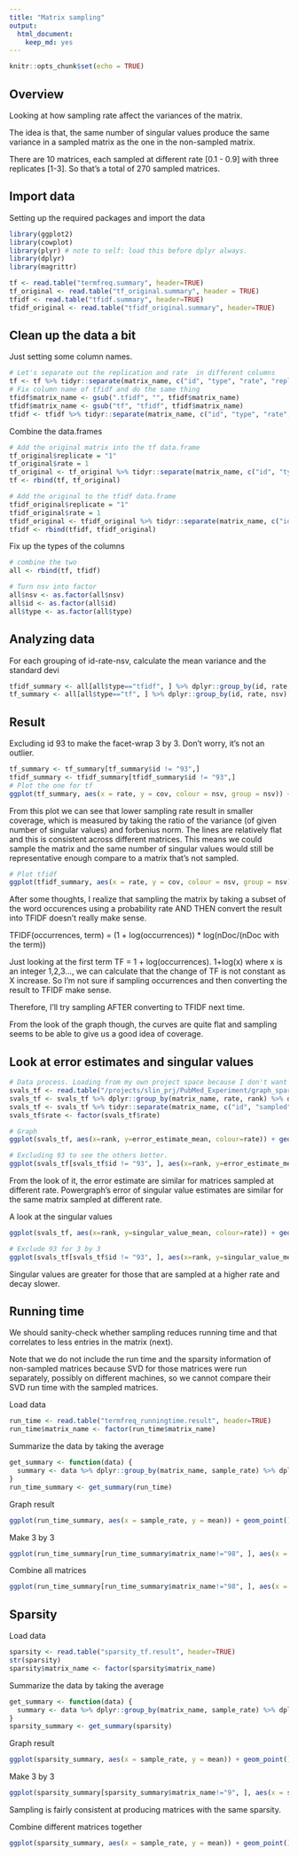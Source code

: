 ```yaml
---
title: "Matrix sampling"
output: 
  html_document:
    keep_md: yes
---
```


```r
knitr::opts_chunk$set(echo = TRUE)
```

## Overview 
Looking at how sampling rate affect the variances of the matrix. 

The idea is that, the same number of singular values produce the same variance in a sampled matrix as the one in the non-sampled matrix. 

There are 10 matrices, each sampled at different rate [0.1 - 0.9] with three replicates [1-3]. So that's a total of 270 sampled matrices. 

## Import data 
Setting up the required packages and import the data 
```r

library(ggplot2)
library(cowplot)
library(plyr) # note to self: load this before dplyr always. 
library(dplyr)
library(magrittr)
```

``` r
tf <- read.table("termfreq.summary", header=TRUE)
tf_original <- read.table("tf_original.summary", header = TRUE) 
tfidf <- read.table("tfidf.summary", header=TRUE)
tfidf_original <- read.table("tfidf_original.summary", header=TRUE)
```

## Clean up the data a bit

Just setting some column names.
```r
# Let's separate out the replication and rate  in different columns 
tf <- tf %>% tidyr::separate(matrix_name, c("id", "type", "rate", "replicate"), sep = "_") %>% readr::type_convert()
# Fix column name of tfidf and do the same thing 
tfidf$matrix_name <- gsub(".tfidf", "", tfidf$matrix_name)
tfidf$matrix_name <- gsub("tf", "tfidf", tfidf$matrix_name)
tfidf <- tfidf %>% tidyr::separate(matrix_name, c("id", "type", "rate", "replicate"), sep = "_") %>% readr::type_convert()
```

Combine the data.frames 
```r
# Add the original matrix into the tf data.frame 
tf_original$replicate = "1"
tf_original$rate = 1
tf_original <- tf_original %>% tidyr::separate(matrix_name, c("id", "type"), sep = "[.]")
tf <- rbind(tf, tf_original)

# Add the original to the tfidf data.frame 
tfidf_original$replicate = "1"
tfidf_original$rate = 1
tfidf_original <- tfidf_original %>% tidyr::separate(matrix_name, c("id", "type"), sep = "[.]")
tfidf <- rbind(tfidf, tfidf_original)

```
Fix up the types of the columns 
```r
# combine the two
all <- rbind(tf, tfidf)

# Turn nsv into factor 
all$nsv <- as.factor(all$nsv)
all$id <- as.factor(all$id)
all$type <- as.factor(all$type)
```

## Analyzing data

For each grouping of id-rate-nsv, calculate the mean variance and the standard devi

```r
tfidf_summary <- all[all$type=="tfidf", ] %>% dplyr::group_by(id, rate, nsv) %>% dplyr::summarise_at(c("variance", "forbenius"), c("mean", "sd")) %>% dplyr::mutate(cov = variance_mean / forbenius_mean)
tf_summary <- all[all$type=="tf", ] %>% dplyr::group_by(id, rate, nsv) %>% dplyr::summarise_at(c("variance", "forbenius"), c("mean", "sd")) %>% dplyr::mutate(cov = variance_mean / forbenius_mean)
```

## Result

Excluding id 93 to make the facet-wrap 3 by 3. Don't worry, it's not an outlier. 
```r
tf_summary <- tf_summary[tf_summary$id != "93",]
tfidf_summary <- tfidf_summary[tfidf_summary$id != "93",]
# Plot the one for tf 
ggplot(tf_summary, aes(x = rate, y = cov, colour = nsv, group = nsv)) + geom_point() + geom_line() + facet_wrap(~id) + ylab("coverage") + xlab("sampling rate")
```

From this plot we can see that lower sampling rate result in smaller coverage, which is measured by taking the ratio of the variance (of given number of singular values) and forbenius norm. The lines are relatively flat and this is consistent across different matrices. This means we could sample the matrix and the same number of singular values would still be representative enough compare to a matrix that's not sampled. 

```r
# Plot tfidf 
ggplot(tfidf_summary, aes(x = rate, y = cov, colour = nsv, group = nsv)) + geom_point() + geom_line() + facet_wrap(~id) + ylab("coverage") + xlab("sampling rate")
```

After some thoughts, I realize that sampling the matrix by taking a subset of the word occurences using a probability rate AND THEN convert the result into TFIDF doesn't really make sense. 

TFIDF(occurrences, term) = (1 + log(occurrences)) * log(nDoc/(nDoc with the term))

Just looking at the first term  TF = 1 + log(occurrences).  1+log(x) where x is an integer 1,2,3..., we can calculate that the change of TF is not constant as X increase.  So I'm not sure if sampling occurrences and then converting the result to TFIDF make sense.  

Therefore, I'll try sampling AFTER converting to TFIDF next time. 

From the look of the graph though, the curves are quite flat and sampling seems to be able to give us a good idea of coverage. 

## Look at error estimates and singular values
```r
# Data process. Loading from my own project space because I don't want to commit the result file. 
svals_tf <- read.table("/projects/slin_prj/PubMed_Experiment/graph_sparsification/svals_sampled_tf.result", header=TRUE)
svals_tf <- svals_tf %>% dplyr::group_by(matrix_name, rate, rank) %>% dplyr::summarise_at(c("singular_value", "error_estimate"), c("mean", "sd"))
svals_tf <- svals_tf %>% tidyr::separate(matrix_name, c("id", "sampled", "type"), sep = "[.]") # simplify matrix name 
svals_tf$rate <- factor(svals_tf$rate)

# Graph
ggplot(svals_tf, aes(x=rank, y=error_estimate_mean, colour=rate)) + geom_point(alpha=0.5, size=0.5) + facet_wrap(~id) + scale_color_brewer(palette="Spectral") + theme(axis.text.x = element_text(size = 9))  + ylab("means of error estimates")

# Excluding 93 to see the others better. 
ggplot(svals_tf[svals_tf$id != "93", ], aes(x=rank, y=error_estimate_mean, colour=rate)) + geom_point(alpha=0.5, size=0.5) + facet_wrap(~id) + scale_color_brewer(palette="Spectral") + ylab("means of error estimate")
```
From the look of it, the error estimate are similar for matrices sampled at different rate. Powergraph's error of singular value estimates are similar for the same matrix sampled at different rate. 

A look at the singular values 

```r
ggplot(svals_tf, aes(x=rank, y=singular_value_mean, colour=rate)) + geom_point(alpha=0.5, size=0.5) + facet_wrap(~id) + scale_color_brewer(palette="Spectral") + ylab("singular value") + theme(axis.text.x = element_text(size = 9))  

# Exclude 93 for 3 by 3 
ggplot(svals_tf[svals_tf$id != "93", ], aes(x=rank, y=singular_value_mean, colour=rate)) + geom_point(alpha=0.5, size=0.5) + facet_wrap(~id) + scale_color_brewer(palette="Spectral") + ylab("singular value")
``` 

Singular values are greater for those that are sampled at a higher rate and decay slower. 

## Running time

We should sanity-check whether sampling reduces running time and that correlates to less entries in the matrix (next).

Note that we do not include the run time and the sparsity information of non-sampled matrices because SVD for those matrices were run separately, possibly on different machines, so we cannot compare their SVD run time with the sampled matrices. 

Load data
```r
run_time <- read.table("termfreq_runningtime.result", header=TRUE)
run_time$matrix_name <- factor(run_time$matrix_name)
```

Summarize the data by taking the average

```r
get_summary <- function(data) {
  summary <- data %>% dplyr::group_by(matrix_name, sample_rate) %>% dplyr::summarise_at(c("run_time"), c("mean", "sd")) %>% dplyr::mutate(de = sd/sqrt(3) )
}
run_time_summary <- get_summary(run_time)
```

Graph result 

```r
ggplot(run_time_summary, aes(x = sample_rate, y = mean)) + geom_point() + geom_line() + geom_errorbar(aes(ymax = mean + de, ymin=mean - de), width=0.01) +  facet_wrap(~matrix_name) + ylab("average run time (seconds)") + xlab("sampling rate")
```

Make 3 by 3 
```r
ggplot(run_time_summary[run_time_summary$matrix_name!="98", ], aes(x = sample_rate, y = mean)) + geom_point() + geom_line() + geom_errorbar(aes(ymax = mean + de, ymin=mean - de), width=0.01) +  facet_wrap(~matrix_name) + ylab("average run time (seconds)") + xlab("sampling rate")
```

Combine all matrices

```r
ggplot(run_time_summary[run_time_summary$matrix_name!="98", ], aes(x = sample_rate, y = mean)) + geom_point() + stat_summary(fun.y = mean, geom="line", size=1.0) + ylab("average run time (seconds)") + xlab("sampling rate")
```


## Sparsity 

Load data
```r
sparsity <- read.table("sparsity_tf.result", header=TRUE)
str(sparsity)
sparsity$matrix_name <- factor(sparsity$matrix_name)
```

Summarize the data by taking the average

```r
get_summary <- function(data) {
  summary <- data %>% dplyr::group_by(matrix_name, sample_rate) %>% dplyr::summarise_at(c("n_entries"), c("mean", "sd")) %>% dplyr::mutate(de = sd/sqrt(3) )
}
sparsity_summary <- get_summary(sparsity)
```

Graph result 

```r
ggplot(sparsity_summary, aes(x = sample_rate, y = mean)) + geom_point() + geom_line() + geom_errorbar(aes(ymax = mean + de, ymin=mean - de), width=0.01) +  facet_wrap(~matrix_name) + ylab("average sparsity") + xlab("sampling rate")
```

Make 3 by 3 
```r
ggplot(sparsity_summary[sparsity_summary$matrix_name!="9", ], aes(x = sample_rate, y = mean)) + geom_point() + geom_line() + geom_errorbar(aes(ymax = mean + de, ymin=mean - de), width=0.01) +  facet_wrap(~matrix_name) + ylab("average sparsity") + xlab("sampling rate")
```

Sampling is fairly consistent at producing matrices with the same sparsity. 

Combine different matrices together 
```r
ggplot(sparsity_summary, aes(x = sample_rate, y = mean)) + geom_point() + geom_errorbar(aes(ymax = mean + de, ymin=mean - de), width=0.01) + stat_summary(fun.y = mean, geom="line", size=1.0) + ylab("average sparsity") + xlab("sampling rate")
```